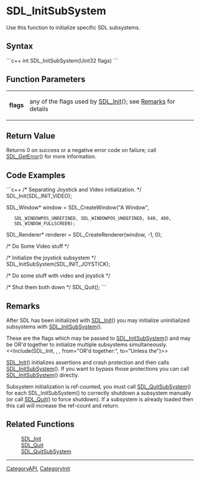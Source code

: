 <!-- pragma section-numbers off -->
<!-- pragma disable-camelcase -->

= SDL_InitSubSystem =
Use this function to initialize specific SDL subsystems.


== Syntax ==
```c++
int SDL_InitSubSystem(Uint32 flags)
```

== Function Parameters ==
{|
|'''flags'''
|any of the flags used by [[SDL_Init]](); see [[#flags|Remarks]] for details
|}

== Return Value ==
Returns 0 on success or a negative error code on failure; call [[SDL_GetError]]() for more information.

== Code Examples ==
```c++
/* Separating Joystick and Video initialization. */
SDL_Init(SDL_INIT_VIDEO);

SDL_Window* window = SDL_CreateWindow("A Window",
    SDL_WINDOWPOS_UNDEFINED, SDL_WINDOWPOS_UNDEFINED, 640, 480,
    SDL_WINDOW_FULLSCREEN);
SDL_Renderer* renderer = SDL_CreateRenderer(window, -1, 0);

/* Do Some Video stuff */

/* Initialize the joystick subsystem */
SDL_InitSubSystem(SDL_INIT_JOYSTICK);

/* Do some stuff with video and joystick */

/* Shut them both down */
SDL_Quit();
```

== Remarks ==
After SDL has been initialized with [[SDL_Init]]() you may initialize uninitialized subsystems with [[SDL_InitSubSystem]]().

<span id="flags"></span>These are the flags which may be passed to [[SDL_InitSubSystem]]() and may be OR'd together to initialize multiple subsystems simultaneously.
<<Include(SDL_Init, , , from="OR'd together:", to="Unless the")>>

[[SDL_Init]]() initializes assertions and crash protection and then calls [[SDL_InitSubSystem]]().  If you want to bypass those protections you can call [[SDL_InitSubSystem]]() directly.

Subsystem initialization is ref-counted, you must call [[SDL_QuitSubSystem]]() for each SDL_InitSubSystem() to correctly shutdown a subsystem manually (or call [[SDL_Quit]]() to force shutdown). If a subsystem is already loaded then this call will increase the ref-count and return.

== Related Functions ==
:[[SDL_Init]]
:[[SDL_Quit]]
:[[SDL_QuitSubSystem]]

----
[[CategoryAPI]], [[CategoryInit]]
